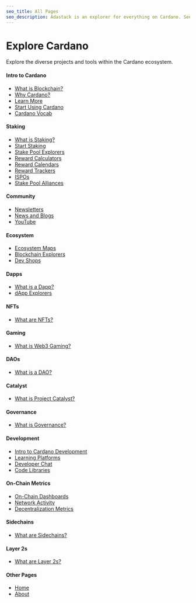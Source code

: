 ```yaml
---
seo_title: All Pages
seo_description: Adastack is an explorer for everything on Cardano. See every page of tools and Dapps here. The site is open-source and new content is added daily!
---
```


# Explore Cardano

Explore the diverse projects and tools within the Cardano ecosystem.

#### Intro to Cardano

- [What is Blockchain?](https://www.adastack.io/intro_to_cardano/what_is_blockchain)
- [Why Cardano?](https://www.adastack.io/intro_to_cardano/why_cardano)
- [Learn More](https://www.adastack.io/intro_to_cardano/learn_more)
- [Start Using Cardano](https://www.adastack.io/intro_to_cardano/start_using_cardano)
- [Cardano Vocab](https://www.adastack.io/intro_to_cardano/cardano_vocab)

#### Staking

- [What is Staking?](https://www.adastack.io/staking/what_is_staking)
- [Start Staking](https://www.adastack.io/staking/start_staking)
- [Stake Pool Explorers](https://www.adastack.io/staking/stake_pool_explorers)
- [Reward Calculators](https://www.adastack.io/staking/reward_calculators)
- [Reward Calendars](https://www.adastack.io/staking/reward_calendars)
- [Reward Trackers](https://www.adastack.io/staking/reward_trackers)
- [ISPOs](https://www.adastack.io/staking/ispos)
- [Stake Pool Alliances](https://www.adastack.io/staking/stake_pool_alliances)

#### Community

- [Newsletters](https://www.adastack.io/community/newsletters)
- [News and Blogs](https://www.adastack.io/community/news_and_blogs)
- [YouTube](https://www.adastack.io/community/youtube)

#### Ecosystem

- [Ecosystem Maps](https://www.adastack.io/ecosystem/ecosystem_maps)
- [Blockchain Explorers](https://www.adastack.io/ecosystem/blockchain_explorers)
- [Dev Shops](https://www.adastack.io/ecosystem/dev_shops)

#### Dapps

- [What is a Dapp?](https://www.adastack.io/dapps/what_is_a_dapp)
- [dApp Explorers](https://www.adastack.io/dapps/dapp_explorers)

#### NFTs

- [What are NFTs?](https://www.adastack.io/nfts/what_are_nfts)

#### Gaming

- [What is Web3 Gaming?](https://www.adastack.io/gaming/what_is_web3_gaming)

#### DAOs

- [What is a DAO?](https://www.adastack.io/daos/what_is_a_dao)

#### Catalyst

- [What is Project Catalyst?](https://www.adastack.io/catalyst/what_is_project_catalyst)

#### Governance

- [What is Governance?](https://www.adastack.io/governance/what_is_governance)

#### Development

- [Intro to Cardano Development](https://www.adastack.io/development/intro_to_cardano_development)
- [Learning Platforms](https://www.adastack.io/development/learning_platforms)
- [Developer Chat](https://www.adastack.io/development/developer_chat)
- [Code Libraries](https://www.adastack.io/development/code_libraries)

#### On-Chain Metrics

- [On-Chain Dashboards](https://www.adastack.io/on_chain_metrics/on_chain_dashboards)
- [Network Activity](https://www.adastack.io/on_chain_metrics/network_activity)
- [Decentralization Metrics](https://www.adastack.io/on_chain_metrics/decentralization_metrics)

#### Sidechains

- [What are Sidechains?](https://www.adastack.io/sidechains/what_are_sidechains)

#### Layer 2s

- [What are Layer 2s?](https://www.adastack.io/layer_2s/what_are_layer_2s)

#### Other Pages

- [Home](https://www.adastack.io/)
- [About](https://www.adastack.io/about)
